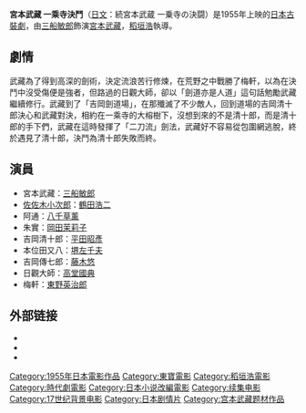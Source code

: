 {{Infobox Film
| name               = 宮本武藏 一乘寺決鬥
| original_name      = 続宮本武蔵 一乗寺の決斗
| image              = Samurai II Duel at Ichijoji Temple poster.jpg|200px
| caption            = 
| director           = [[稻垣浩|稻垣浩]]
| producer           = [[瀧村和男|瀧村和男]]
| writer             = [[稻垣浩|稻垣浩]]<br>[[若尾徳平|若尾徳平]]
| starring           = [[三船敏郎|三船敏郎]]<br>[[八千草薰|八千草薰]]<br>[[平田昭彥|平田昭彥]]<br>[[岡田茉莉子|岡田茉莉子]]
| music              = [[團伊玖磨|團伊玖磨]]
| narrator           = 
| cinematography     = 
| editing            = 
| production_company = [[東寶電影公司|東寶]]
| distributor        = [[東寶電影公司|東寶]]
| released           = 1955年7月12日
| runtime            = 103分鐘
| country            = {{JPN}}
| language           = 日語
| budget             = 
| gross              = 
| preceded_by        = [[宮本武藏_(1954年電影)|宮本武藏]]
| followed_by        = [[宮本武藏_決鬥巖流島|宮本武藏 決鬥巖流島]]
| website            = 
| amg_id             = 
| imdb_id            = 
| cn_name            = 
| hk_name            = 
| tw_name            = 
}}
'''宮本武藏 一乘寺決鬥'''（[[日文|日文]]：続宮本武蔵 一乗寺の決闘）是1955年上映的[[日本|日本]][[古裝劇|古裝劇]]，由[[三船敏郎|三船敏郎]]飾演[[宮本武藏|宮本武藏]]，[[稻垣浩|稻垣浩]]執導。

==劇情==
武藏為了得到高深的劍術，決定流浪苦行修煉，在荒野之中戰勝了梅軒，以為在決鬥中沒受傷便是強者，但路過的日觀大師，卻以「劍道亦是人道」這句話勉勵武藏繼續修行。武藏到了「吉岡劍道場」，在那殲滅了不少敵人，回到道場的吉岡清十郎決心和武藏對決，相約在一乘寺的大榕樹下，沒想到來的不是清十郎，而是清十郎的手下們，武藏在這時發揮了「二刀流」劍法，武藏好不容易從包圍網逃脫，終於遇見了清十郎，決鬥為清十郎失敗而終。

==演員==
* 宮本武藏：[[三船敏郎|三船敏郎]]
* [[佐佐木小次郎|佐佐木小次郎]]：[[鶴田浩二|鶴田浩二]]
* 阿通：[[八千草薰|八千草薰]]
* 朱實：[[岡田茉莉子|岡田茉莉子]]
* 吉岡清十郎：[[平田昭彥|平田昭彥]]
* 本位田又八：[[堺左千夫|堺左千夫]]
* 吉岡傳七郎：[[藤木悠|藤木悠]]
* 日觀大師：[[高堂國典|高堂國典]]
* 梅軒：[[東野英治郎|東野英治郎]]

==外部链接==
* {{IMDb title|0048579}}
* {{douban|1304858}}
* {{Amg movie|42734}}

{{稻垣浩監督作品}}
{{DEFAULTSORT:Zoku Miyamoto Musashi: Ichijōji no kettō}}
[[Category:1955年日本電影作品|Category:1955年日本電影作品]]
[[Category:東寶電影|Category:東寶電影]]
[[Category:稻垣浩電影|Category:稻垣浩電影]]
[[Category:時代劇電影|Category:時代劇電影]]
[[Category:日本小说改編電影|Category:日本小说改編電影]]
[[Category:续集电影|Category:续集电影]]
[[Category:17世纪背景电影|Category:17世纪背景电影]]
[[Category:日本剧情片|Category:日本剧情片]]
[[Category:宫本武藏题材作品|Category:宫本武藏题材作品]]